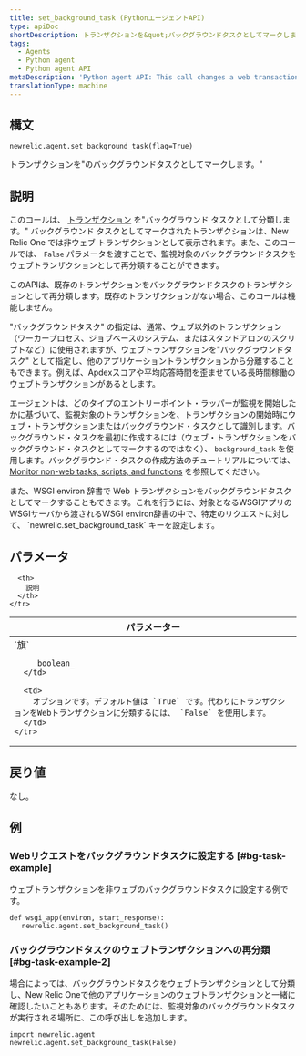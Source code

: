 ```yaml
---
title: set_background_task (PythonエージェントAPI)
type: apiDoc
shortDescription: トランザクションを&quot;バックグラウンドタスクとしてマークします。&quot;
tags:
  - Agents
  - Python agent
  - Python agent API
metaDescription: 'Python agent API: This call changes a web transaction to a non-web "background task".'
translationType: machine
---
```


## 構文

```
newrelic.agent.set_background_task(flag=True)
```

トランザクションを"のバックグラウンドタスクとしてマークします。"

## 説明

このコールは、 [トランザクション](/docs/accounts-partnerships/education/getting-started-new-relic/glossary#transaction) を"バックグラウンド タスクとして分類します。" バックグラウンド タスクとしてマークされたトランザクションは、New Relic One では非ウェブ トランザクションとして表示されます。また、このコールでは、 `False` パラメータを渡すことで、監視対象のバックグラウンドタスクをウェブトランザクションとして再分類することができます。

このAPIは、既存のトランザクションをバックグラウンドタスクのトランザクションとして再分類します。既存のトランザクションがない場合、このコールは機能しません。

"バックグラウンドタスク" の指定は、通常、ウェブ以外のトランザクション（ワーカープロセス、ジョブベースのシステム、またはスタンドアロンのスクリプトなど）に使用されますが、ウェブトランザクションを"バックグラウンドタスク" として指定し、他のアプリケーショントランザクションから分離することもできます。例えば、Apdexスコアや平均応答時間を歪ませている長時間稼働のウェブトランザクションがあるとします。

エージェントは、どのタイプのエントリーポイント・ラッパーが監視を開始したかに基づいて、監視対象のトランザクションを、トランザクションの開始時にウェブ・トランザクションまたはバックグラウンド・タスクとして識別します。バックグラウンド・タスクを最初に作成するには（ウェブ・トランザクションをバックグラウンド・タスクとしてマークするのではなく）、 `background_task` を使用します。バックグラウンド・タスクの作成方法のチュートリアルについては、 [Monitor non-web tasks, scripts, and functions](/docs/agents/python-agent/supported-features/python-background-tasks) を参照してください。

<Callout variant="tip">
  また、WSGI environ 辞書で Web トランザクションをバックグラウンドタスクとしてマークすることもできます。これを行うには、対象となるWSGIアプリのWSGIサーバから渡されるWSGI environ辞書の中で、特定のリクエストに対して、 `newrelic.set_background_task` キーを設定します。
</Callout>

## パラメータ

<table>
  <thead>
    <tr>
      <th width="25%">
        パラメーター
      </th>

      <th>
        説明
      </th>
    </tr>
  </thead>

  <tbody>
    <tr>
      <td>
        `旗`

        _boolean_
      </td>

      <td>
        オプションです。デフォルト値は `True` です。代わりにトランザクションをWebトランザクションに分類するには、 `False` を使用します。
      </td>
    </tr>
  </tbody>
</table>

## 戻り値

なし。

## 例

### Webリクエストをバックグラウンドタスクに設定する [#bg-task-example]

ウェブトランザクションを非ウェブのバックグラウンドタスクに設定する例です。

```
def wsgi_app(environ, start_response):
   newrelic.agent.set_background_task()
```

### バックグラウンドタスクのウェブトランザクションへの再分類 [#bg-task-example-2]

場合によっては、バックグラウンドタスクをウェブトランザクションとして分類し、New Relic Oneで他のアプリケーションのウェブトランザクションと一緒に確認したいこともあります。そのためには、監視対象のバックグラウンドタスクが実行される場所に、この呼び出しを追加します。

```
import newrelic.agent
newrelic.agent.set_background_task(False)
```